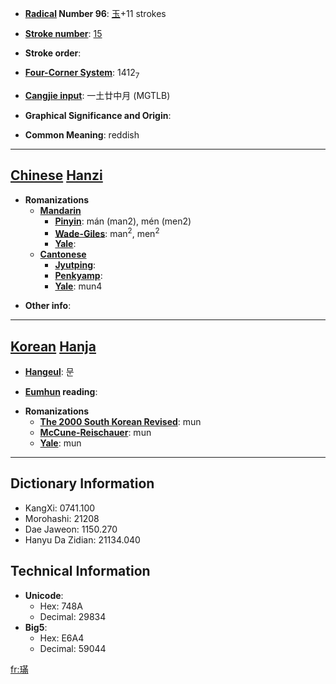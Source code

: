 * '''[[Wiktionary:Chinese radical index| Radical]] Number 96''': [[Wiktionary:Chinese radical index 玉|玉]]+11 strokes

* '''[[Wiktionary:Chinese total strokes index|Stroke number]]''': [[Wiktionary:Chinese total strokes index 15|15]]

* '''Stroke order''': 

* '''[[Wiktionary:Chinese four corner index|Four-Corner System]]''': 1412<sub>7</sub>

* '''[[Wiktionary:Chinese Cangjie index|Cangjie input]]''': 一土廿中月 (MGTLB)

* '''Graphical Significance and Origin''': 

* '''Common Meaning''': reddish

----

== [[Chinese]] [[Hanzi]] ==

* '''Romanizations'''
** '''[[Mandarin]]'''
*** '''[[Pinyin]]''': mán (man2), mén (men2)
*** '''[[Wade-Giles]]''': man<sup>2</sup>, men<sup>2</sup>
*** '''[[Yale]]''': 
** '''[[Cantonese]]'''
*** '''[[Jyutping]]''':
*** '''[[Penkyamp]]''': 
*** '''[[Yale]]''': mun4

* '''Other info''': 

----

== [[Korean]] [[Hanja]] ==

* '''[[Hangeul]]''': 문

* '''[[Eumhun]] reading''': 

* '''Romanizations'''
** '''[[The 2000 South Korean Revised Romanization|The 2000 South Korean Revised]]''': mun
** '''[[McCune-Reischauer]]''': mun
** '''[[Yale]]''': mun

----

== Dictionary Information ==

* KangXi: 0741.100
* Morohashi: 21208
* Dae Jaweon: 1150.270
* Hanyu Da Zidian: 21134.040

== Technical Information ==

* '''Unicode''':
** Hex: 748A
** Decimal: 29834
* '''Big5''':
** Hex: E6A4
** Decimal: 59044

[[fr:璊]]